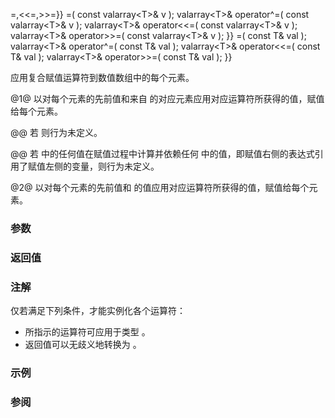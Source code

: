 {{cpp/numeric/valarray/title|1=operator+=,-=,*=,/=,%=,&amp;=,{{!}}=,&lt;&lt;=,&gt;&gt;=}}
{{cpp/numeric/valarray/navbar}}
{{dcl begin}}
{{dcl|num=1|1=
valarray&lt;T&gt;&amp; operator+=( const valarray&lt;T&gt;&amp; v );
valarray&lt;T&gt;&amp; operator-=( const valarray&lt;T&gt;&amp; v );
valarray&lt;T&gt;&amp; operator*=( const valarray&lt;T&gt;&amp; v );
valarray&lt;T&gt;&amp; operator/=( const valarray&lt;T&gt;&amp; v );
valarray&lt;T&gt;&amp; operator%=( const valarray&lt;T&gt;&amp; v );
valarray&lt;T&gt;&amp; operator&amp;=( const valarray&lt;T&gt;&amp; v );
valarray&lt;T&gt;&amp; operator{{!}}=( const valarray&lt;T&gt;&amp; v );
valarray&lt;T&gt;&amp; operator^=( const valarray&lt;T&gt;&amp; v );
valarray&lt;T&gt;&amp; operator&lt;&lt;=( const valarray&lt;T&gt;&amp; v );
valarray&lt;T&gt;&amp; operator&gt;&gt;=( const valarray&lt;T&gt;&amp; v );
}}
{{dcl|num=2|1=
valarray&lt;T&gt;&amp; operator+=( const T&amp; val );
valarray&lt;T&gt;&amp; operator-=( const T&amp; val );
valarray&lt;T&gt;&amp; operator*=( const T&amp; val );
valarray&lt;T&gt;&amp; operator/=( const T&amp; val );
valarray&lt;T&gt;&amp; operator%=( const T&amp; val );
valarray&lt;T&gt;&amp; operator&amp;=( const T&amp; val );
valarray&lt;T&gt;&amp; operator{{!}}=( const T&amp; val );
valarray&lt;T&gt;&amp; operator^=( const T&amp; val );
valarray&lt;T&gt;&amp; operator&lt;&lt;=( const T&amp; val );
valarray&lt;T&gt;&amp; operator&gt;&gt;=( const T&amp; val );
}}
{{dcl end}}

应用复合赋值运算符到数值数组中的每个元素。

@1@ 以对每个元素的先前值和来自 {{c|v}} 的对应元素应用对应运算符所获得的值，赋值给每个元素。

@@ 若 {{c|1=size() != v.size()}} 则行为未定义。

@@ 若 {{c|v}} 中的任何值在赋值过程中计算并依赖任何 {{c|*this}} 中的值，即赋值右侧的表达式引用了赋值左侧的变量，则行为未定义。

@2@ 以对每个元素的先前值和 {{c|val}} 的值应用对应运算符所获得的值，赋值给每个元素。

===参数===
{{par begin}}
{{par|v|另一个数值数组}}
{{par|val|一个值}}
{{par end}}

===返回值===
{{c|*this}}

{{cpp/impldef exception}}

===注解===
仅若满足下列条件，才能实例化各个运算符：
* 所指示的运算符可应用于类型 {{tt|T}}。
* 返回值可以无歧义地转换为 {{tt|T}}。

===示例===
{{example
|code=
#include &lt;iostream&gt;
#include &lt;string_view&gt;
#include &lt;type_traits&gt;
#include &lt;valarray&gt;

void o(std::string_view rem, auto const&amp; v, bool nl = false)
{
    if constexpr (std::is_scalar_v&lt;std::decay_t&lt;decltype(v)&gt;&gt;)
        std::cout &lt;&lt; rem &lt;&lt; " : " &lt;&lt; v;
    else
    {
        for (std::cout &lt;&lt; rem &lt;&lt; " : { "; auto const e : v)
            std::cout &lt;&lt; e &lt;&lt; ' ';
        std::cout &lt;&lt; '}';
    }
    std::cout &lt;&lt; (nl ? "\n" : ";  ");
}

int main()
{
    std::valarray&lt;int&gt; x, y;

    o("x", x = {1, 2, 3, 4}), o("y", y = {4, 3, 2, 1}), o("x += y", x += y, 1);
    o("x", x = {4, 3, 2, 1}), o("y", y = {3, 2, 1, 0}), o("x -= y", x -= y, 1);
    o("x", x = {1, 2, 3, 4}), o("y", y = {5, 4, 3, 2}), o("x *= y", x *= y, 1);
    o("x", x = {1, 3, 4, 7}), o("y", y = {1, 1, 3, 5}), o("x &amp;= y", x &amp;= y, 1);
    o("x", x = {0, 1, 2, 4}), o("y", y = {4, 3, 2, 1}), o("x &lt;&lt;=y", x &lt;&lt;=y, 1);

    std::cout &lt;&lt; '\n';

    o("x", x = {1, 2, 3, 4}), o("x += 5", x += 5, 1);
    o("x", x = {1, 2, 3, 4}), o("x *= 2", x *= 2, 1);
    o("x", x = {8, 6, 4, 2}), o("x /= 2", x /= 2, 1);
    o("x", x = {8, 4, 2, 1}), o("x &gt;&gt;=1", x &gt;&gt;=1, 1);
}
|output=
x : { 1 2 3 4 };  y : { 4 3 2 1 };  x += y : { 5 5 5 5 }
x : { 4 3 2 1 };  y : { 3 2 1 0 };  x -= y : { 1 1 1 1 }
x : { 1 2 3 4 };  y : { 5 4 3 2 };  x *= y : { 5 8 9 8 }
x : { 1 3 4 7 };  y : { 1 1 3 5 };  x &amp;= y : { 1 1 0 5 }
x : { 0 1 2 4 };  y : { 4 3 2 1 };  x &lt;&lt;=y : { 0 8 8 8 }

x : { 1 2 3 4 };  x += 5 : { 6 7 8 9 }
x : { 1 2 3 4 };  x *= 2 : { 2 4 6 8 }
x : { 8 6 4 2 };  x /= 2 : { 4 3 2 1 }
x : { 8 4 2 1 };  x &gt;&gt;=1 : { 4 2 1 0 }
}}

===参阅===
{{dsc begin}}
{{dsc inc|cpp/numeric/valarray/dsc operator_arith}}
{{dsc inc|cpp/numeric/valarray/dsc operator_arith3}}
{{dsc end}}

{{langlinks|de|en|es|fr|it|ja|pt|ru}}